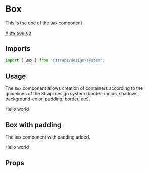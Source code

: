 <!--- Button.stories.mdx --->



<Meta title="Design System/Technical Components/Box" component={Box} />

# Box

This is the doc of the `Box` component

[View source](https://github.com/strapi/design-system/tree/main/packages/strapi-design-system/src/Box)

## Imports

```js
import { Box } from '@strapi/design-system';
```

## Usage

The `Box` component allows creation of containers according to the guidelines of the Strapi design system
(border-radius, shadows, background-color, padding, border, etc).

<Canvas>
  <Story name="base">
    <Box padding={4} background="primary700" shadow="filterShadow" borderColor="danger600">
      <Typography textColor="neutral0">Hello world</Typography>
    </Box>
  </Story>
</Canvas>

## Box with padding

The `Box` component with padding added.

<Canvas>
  <Story name="responsive spaces">
    <Box
      padding={[11, 6, 1]}
      background="primary700"
      shadow="filterShadow"
      hiddenXS
      borderColor="danger600"
      borderStyle="dotted"
      borderWidth="2px"
    >
      <Typography textColor="neutral0">Hello world</Typography>
    </Box>
  </Story>
</Canvas>

## Props

<ArgsTable of={Box} />
